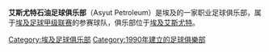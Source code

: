 {{Unreferenced|time=2021-12-01}}
{{Infobox football club
| clubname      = Asyut Petroleum
| image         = 
| fullname      = Asyut Petroleum Sports Club
| short name    = 
| founded       = {{Start date and age|1990}}
| dissolved     = 
| ground        = {{tsl|en|Asiut University Stadium||Asiut University Stadium}}
| capacity      = 16,000
| chairman      = 
| manager       = 
| coach         = 
| league        = {{tsl|en|Egyptian Second Division||Egyptian Second Division}}
| season        = 
| position      = 
| website       = 
| pattern_la1   = _wolfs0910a
| pattern_b1    = _wolfs0910a
| pattern_ra1   = _wolfs0910a
| pattern_sh1   = _wolfs0910h
| pattern_so1   = _3_stripes_white
| leftarm1      = 048341
| body1         = 048341
| rightarm1     = 048341
| shorts1       = 048341
| socks1        = 048341
| kit_alt2      = 
| pattern_la2   = _wolfs0910h
| pattern_b2    = _wolfs0910h
| pattern_ra2   = _wolfs0910h
| pattern_sh2   = _wolfs0910a
| pattern_so2   = _3_stripes_green
| leftarm2      = FFFFFF
| body2         = FFFFFF
| rightarm2     = FFFFFF
| shorts2       = FFFFFF
| socks2        = FFFFFF
| current       = 
}}
'''艾斯尤特石油足球俱乐部'''（Asyut Petroleum）是埃及的一家职业足球俱乐部，属于[[埃及足球甲级联赛|埃及足球甲级联赛]]的参赛球队，俱乐部位于[[埃及|埃及]][[艾斯尤特|艾斯尤特]]。

{{Egyptian Premier League}}
{{足球俱樂部小作品}}

[[Category:埃及足球俱乐部|Category:埃及足球俱乐部]]
[[Category:1990年建立的足球俱樂部|Category:1990年建立的足球俱樂部]]